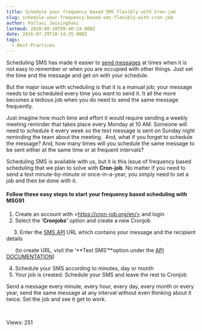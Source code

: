 ```yaml
---
title: Schedule your frequency based SMS flexibly with Cron-job
slug: schedule-your-frequency-based-sms-flexibly-with-cron-job
author: Pallavi Jaisinghani
lastmod: 2020-08-18T09:40:24.000Z
date: 2016-07-29T10:14:35.000Z
tags:
  - Best-Practices
---
```


Scheduling SMS has made it easier to [send messages](https://msg91.com "Send Bulk SMS") at times when it is not easy to remember or when you are occupied with other things. Just set the time and the message and get on with your schedule.


But the major issue with scheduling is that it is a manual job; your message needs to be scheduled every time you want to send it. It all the more becomes a tedious job when you do need to send the same message frequently. 


Just imagine how much time and effort it would require sending a weekly meeting reminder that takes place every Monday at 10 AM. Someone will need to schedule it every week so the text message is sent on Sunday night reminding the team about the meeting.  And, what if you forget to schedule the message? And, how many times will you schedule the same message to be sent either at the same time or at frequent intervals?


Scheduling SMS is available with us, but it is this issue of frequency based scheduling that we plan to solve with **Cron-job**. No matter if you need to send a text minute-by-minute or once-in-a-year, you simply need to set a job and then be done with it.


#### Follow these easy steps to start your frequency based scheduling with MSG91


1. Create an account with \<https://cron-job.org/en/> and login
2. Select the ‘**Cronjobs’** option and create a new Cronjob


     3. Enter the [SMS API](https://msg91.com/sms-for-developers "SMS API") URL which contains your message and the recipient details 


      (to create URL, visit the ‘**Text SMS’**option under the [API DOCUMENTATION](http://api.msg91.com/apidoc/textsms/send-sms.php))


4. Schedule your SMS according to minutes, day or month
5. Your job is created. Schedule your SMS and leave the rest to Cronjob


Send a message every minute, every hour, every day, every month or every year, send the same message at any interval without even thinking about it twice. Set the job and see it get to work.


 


 Views: 251


